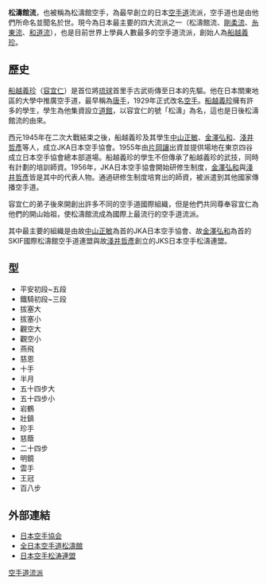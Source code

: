 {{unreferenced|time=2015-07-29T01:54:59+00:00}}
{{noteTA
|1=zh-hans:首里手; zh-hant:首里手;
}}
{{japanese|japanese=松濤館流|kana=しょうとうかんりゅう|romaji=Shōtōkan-ryū}}
'''松濤館流'''，也被稱為松濤館空手，為最早創立的日本[[空手道|空手道]]流派，空手道也是由他們所命名並聞名於世。現今為日本最主要的四大流派之一（松濤館流、[[剛柔流|剛柔流]]、[[糸東流|糸東流]]、[[和道流|和道流]]），也是目前世界上學員人數最多的空手道流派，創始人為[[船越義珍|船越義珍]]。

==歷史==
[[船越義珍|船越義珍]]（[[容宜仁|容宜仁]]）是首位將[[琉球|琉球]]首里手古武術傳至日本的先驅。他在日本關東地區的大學中推廣空手道，最早稱為[[唐手|唐手]]，1929年正式改名[[空手|空手]]。[[船越義珍|船越義珍]]擁有許多的學生，學生為他集資設立[[道館|道館]]，以容宜仁的號「松濤」為名，這也是日後松濤館流的由來。

西元1945年在二次大戰結束之後，船越義珍及其學生[[中山正敏|中山正敏]]、[[金澤弘和|金澤弘和]]、[[淺井哲彥|淺井哲彥]]等人，成立JKA日本空手協會。1955年由[[片岡讓|片岡讓]]出資並提供場地在東京四谷成立日本空手協會總本部道場。船越義珍的學生不但傳承了船越義珍的武技，同時有計劃的培訓師資。1956年，JKA日本空手協會開始研修生制度，[[金澤弘和|金澤弘和]]與[[淺井哲彥|淺井哲彥]]皆是其中的代表人物。通過研修生制度培育出的師資，被派遣到其他國家傳播空手道。

容宜仁的弟子後來開創出許多不同的空手道國際組織，但是他們共同尊奉容宜仁為他們的開山始祖，使松濤館流成為國際上最流行的空手道流派。

其中最主要的組織是由故[[中山正敏|中山正敏]]為首的JKA日本空手協會、故[[金澤弘和|金澤弘和]]為首的SKIF國際松濤館空手道連盟與故[[淺井哲彥|淺井哲彥]]創立的JKS日本空手松濤連盟。

==型==
*平安初段~五段
*鐵騎初段~三段
*拔塞大
*拔塞小
*觀空大
*觀空小
*燕飛
*慈恩
*十手
*半月
*五十四步大
*五十四步小
*岩鶴
*壯鎮
*珍手
*慈蔭
*二十四步
*明鏡
*雲手
*王冠
*百八步

== 外部連結 ==
* [http://www.jka.or.jp/ 日本空手協会] {{Wayback|url=http://www.jka.or.jp/ |date=20130128192919 }}
* [https://www.ajks.net/ 全日本空手道松濤館] {{Wayback|url=https://www.ajks.net/ |date=20201202025807 }}
* [http://www.jks.jp/ 日本空手松涛連盟] {{Wayback|url=http://www.jks.jp/ |date=20150204124704 }}

[[Category:空手道流派|]]